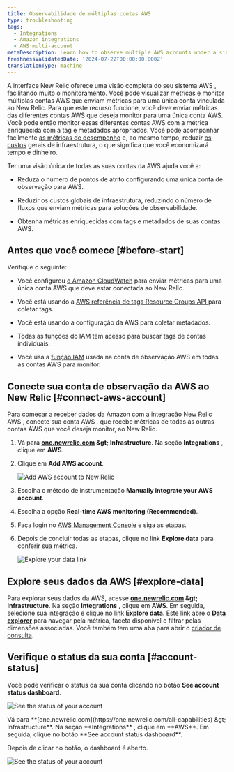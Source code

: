 ```yaml
---
title: Observabilidade de múltiplas contas AWS
type: troubleshooting
tags:
  - Integrations
  - Amazon integrations
  - AWS multi-account
metaDescription: Learn how to observe multiple AWS accounts under a single account on the New Relic user interface.
freshnessValidatedDate: '2024-07-22T00:00:00.000Z'
translationType: machine
---
```


A interface New Relic oferece uma visão completa do seu sistema AWS , facilitando muito o monitoramento. Você pode visualizar métricas e monitor múltiplas contas AWS que enviam métricas para uma única conta vinculada ao New Relic. Para que este recurso funcione, você deve enviar métricas das diferentes contas AWS que deseja monitor para uma única conta AWS. Você pode então monitor essas diferentes contas AWS com a métrica enriquecida com a tag e metadados apropriados. Você pode acompanhar facilmente [as métricas de desempenho](/docs/data-apis/understand-data/new-relic-data-types/) e, ao mesmo tempo, reduzir [os custos](/docs/accounts/accounts-billing/new-relic-one-pricing-billing/data-ingest-billing/) gerais de infraestrutura, o que significa que você economizará tempo e dinheiro.

Ter uma visão única de todas as suas contas da AWS ajuda você a:

* Reduza o número de pontos de atrito configurando uma única conta de observação para AWS.

* Reduzir os custos globais de infraestrutura, reduzindo o número de fluxos que enviam métricas para soluções de observabilidade.

* Obtenha métricas enriquecidas com tags e metadados de suas contas AWS.

## Antes que você comece [#before-start]

Verifique o seguinte:

* Você configurou [o Amazon CloudWatch](https://aws.amazon.com/cloudwatch/) para enviar métricas para uma única conta AWS que deve estar conectada ao New Relic.

* Você está usando a [AWS referência de tags Resource Groups API ](https://docs.aws.amazon.com/resourcegroupstagging/latest/APIReference/overview.html)para coletar tags.

* Você está usando a configuração da AWS para coletar metadados.

* Todas as funções do IAM têm acesso para buscar tags de contas individuais.

* Você usa a [função IAM](https://docs.aws.amazon.com/IAM/latest/UserGuide/id_roles.html) usada na conta de observação AWS em todas as contas AWS para monitor.

## Conecte sua conta de observação da AWS ao New Relic [#connect-aws-account]

Para começar a receber dados da Amazon com a integração New Relic AWS , conecte sua conta AWS , que recebe métricas de todas as outras contas AWS que você deseja monitor, ao New Relic.

1. Vá para <DNT>**[one.newrelic.com](https://one.newrelic.com/all-capabilities) &amp;gt; Infrastructure**</DNT>. Na seção <DNT>**Integrations**</DNT> , clique em <DNT>**AWS**</DNT>.

2. Clique em <DNT>**Add AWS account**</DNT>.

   <img
     title="Add AWS account to New Relic"
     alt="Add AWS account to New Relic"
     src="/images/infrastructure_screenshot-crop_aws-add-account.webp"
   />

3. Escolha o método de instrumentação <DNT>**Manually integrate your AWS account**</DNT>.

4. Escolha a opção <DNT>**Real-time AWS monitoring (Recommended)**</DNT>.

5. Faça login no [AWS Management Console](https://aws.amazon.com/console/) e siga as etapas.

6. Depois de concluir todas as etapas, clique no link <DNT>**Explore data**</DNT> para conferir sua métrica.

   <img
     title="Explore your data link"
     alt="Explore your data link"
     src="/images/infrastructure_screenshot-crop_aws-explore-data-link.webp"
   />

## Explore seus dados da AWS [#explore-data]

Para explorar seus dados da AWS, acesse <DNT>**[one.newrelic.com](https://one.newrelic.com/all-capabilities) &amp;gt; Infrastructure**</DNT>. Na seção <DNT>**Integrations**</DNT> , clique em <DNT>**AWS**</DNT>. Em seguida, selecione sua integração e clique no link <DNT>**Explore data**</DNT>. Este link abre o <DNT>[**Data explorer**](/docs/query-your-data/explore-query-data/browse-data/introduction-data-explorer/)</DNT> para navegar pela métrica, faceta disponível e filtrar pelas dimensões associadas. Você também tem uma aba para abrir o [criador de consulta](/docs/telemetry-data-platform/get-data/apis/query-metric-data-type/).

## Verifique o status da sua conta [#account-status]

Você pode verificar o status da sua conta clicando no botão <DNT>**See account status dashboard**</DNT>.

<img
  title="See the status of your account"
  alt="See the status of your account"
  src="/images/infrastructure_screenshot-crop_aws-see-account-status-dashboard.webp"
/>

<figcaption>
  Vá para <DNT>**[one.newrelic.com](https://one.newrelic.com/all-capabilities) &amp;gt; Infrastructure**</DNT>. Na seção <DNT>**Integrations**</DNT> , clique em <DNT>**AWS**</DNT>. Em seguida, clique no botão <DNT>**See account status dashboard**</DNT>.
</figcaption>

Depois de clicar no botão, o dashboard é aberto.

<img
  title="See the status of your account"
  alt="See the status of your account"
  src="/images/infrastructure_screenshot-crop_aws-account-status-dashboard.webp"
/>
